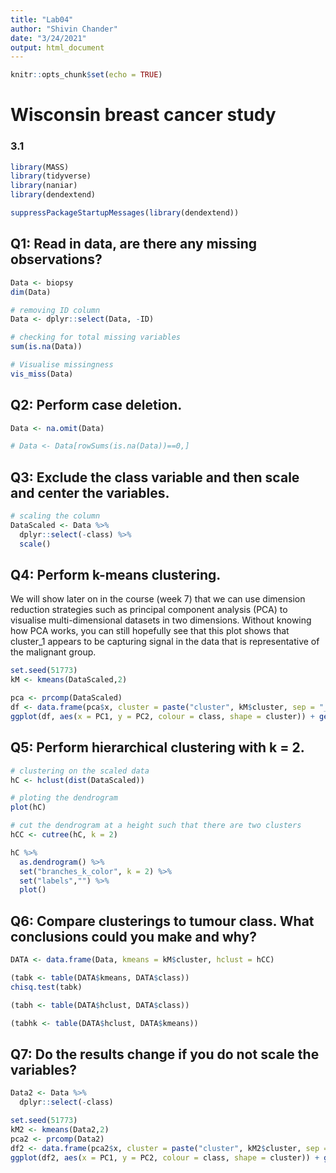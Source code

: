 ```yaml
---
title: "Lab04"
author: "Shivin Chander"
date: "3/24/2021"
output: html_document
---
```


```r
knitr::opts_chunk$set(echo = TRUE)
```


# Wisconsin breast cancer study

### 3.1




```r

library(MASS)
library(tidyverse)
library(naniar)
library(dendextend)

suppressPackageStartupMessages(library(dendextend))

```


## Q1: Read in data, are there any missing observations?

```r
Data <- biopsy
dim(Data)

# removing ID column
Data <- dplyr::select(Data, -ID)

# checking for total missing variables
sum(is.na(Data))

# Visualise missingness
vis_miss(Data)

```

## Q2: Perform case deletion.

```r
Data <- na.omit(Data)

# Data <- Data[rowSums(is.na(Data))==0,]
```

## Q3: Exclude the class variable and then scale and center the variables.

```r
# scaling the column
DataScaled <- Data %>%
  dplyr::select(-class) %>%
  scale()
```


## Q4: Perform k-means clustering.

We will show later on in the course (week 7) that we can use dimension reduction strategies such as principal component analysis (PCA) to visualise multi-dimensional datasets in two dimensions. Without knowing how PCA works, you can still hopefully see that this plot shows that cluster_1 appears to be capturing signal in the data that is representative of the malignant group.

```r
set.seed(51773)
kM <- kmeans(DataScaled,2)

pca <- prcomp(DataScaled)
df <- data.frame(pca$x, cluster = paste("cluster", kM$cluster, sep = "_"), Data)
ggplot(df, aes(x = PC1, y = PC2, colour = class, shape = cluster)) + geom_point()


```
 
## Q5: Perform hierarchical clustering with k = 2. 
 
```r
# clustering on the scaled data
hC <- hclust(dist(DataScaled))

# ploting the dendrogram
plot(hC)

# cut the dendrogram at a height such that there are two clusters
hCC <- cutree(hC, k = 2)

hC %>% 
  as.dendrogram() %>%
  set("branches_k_color", k = 2) %>% 
  set("labels","") %>%
  plot() 
```
 
## Q6: Compare clusterings to tumour class. What conclusions could you make and why?
 
```r
DATA <- data.frame(Data, kmeans = kM$cluster, hclust = hCC)

(tabk <- table(DATA$kmeans, DATA$class))
chisq.test(tabk)

(tabh <- table(DATA$hclust, DATA$class))

(tabhk <- table(DATA$hclust, DATA$kmeans))
```
 
## Q7: Do the results change if you do not scale the variables?
 
```r
Data2 <- Data %>%
  dplyr::select(-class)

set.seed(51773)
kM2 <- kmeans(Data2,2)
pca2 <- prcomp(Data2)
df2 <- data.frame(pca2$x, cluster = paste("cluster", kM2$cluster, sep = "_"), Data)
ggplot(df2, aes(x = PC1, y = PC2, colour = class, shape = cluster)) + geom_point()
```
 
 